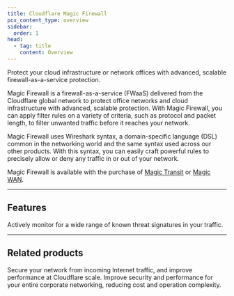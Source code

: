 ```yaml
---
title: Cloudflare Magic Firewall
pcx_content_type: overview
sidebar:
  order: 1
head:
  - tag: title
    content: Overview
---
```



<Description>
Protect your cloud infrastructure or network offices with advanced, scalable firewall-as-a-service protection.
</Description>

<Plan type="enterprise" />

Magic Firewall is a <GlossaryTooltip term="firewall-as-a-service">firewall-as-a-service (FWaaS)</GlossaryTooltip> delivered from the Cloudflare global network to protect office networks and cloud infrastructure with advanced, scalable protection. With Magic Firewall, you can apply filter rules on a variety of criteria, such as protocol and <GlossaryTooltip term="data packet">packet</GlossaryTooltip> length, to filter unwanted traffic before it reaches your network.

Magic Firewall uses Wireshark syntax, a domain-specific language (DSL) common in the networking world and the same syntax used across our other products. With this syntax, you can easily craft powerful rules to precisely allow or deny any traffic in or out of your network.

Magic Firewall is available with the purchase of [Magic Transit](/magic-transit/) or [Magic WAN](/magic-wan/).

***

## Features

<Feature header="Intrusion Detection System (IDS)" href="/magic-firewall/how-to/enable-ids/">
Actively monitor for a wide range of known threat signatures in your traffic.
</Feature>

***

## Related products

<RelatedProduct header="Cloudflare Magic Transit" href="/magic-transit/" product="cloudflare-one">
Secure your network from incoming Internet traffic, and improve performance at Cloudflare scale.
</RelatedProduct>

<RelatedProduct header="Cloudflare Magic WAN" href="/magic-wan/" product="magic-wan">
Improve security and performance for your entire corporate networking, reducing cost and operation complexity.
</RelatedProduct>
